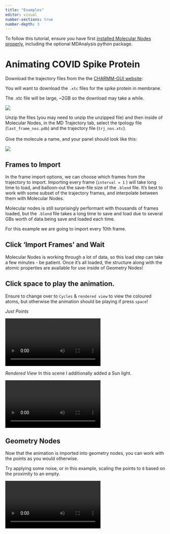 ```yaml
---
title: "Examples"
editor: visual
number-sections: true
number-depth: 3
---
```


To follow this tutorial, ensure you have first [installed Molecular Nodes properly](installation.qmd), including the optional MDAnalysis python package.

# Animating COVID Spike Protein

Download the trajectory files from the the [CHARMM-GUI website](https://charmm-gui.org/?doc=archive&lib=covid19):

You will want to download the `.xtc` files for the spike protein in membrane.

::: callout-caution
The .xtc file will be large, \~2GB so the download may take a while.
:::

![](images/paste-5562A342.png)

Unzip the files (you may need to unzip the unzipped file) and then inside of Molecular Nodes, in the MD Trajectory tab, select the tpology file (`last_frame_nos.pdb`) and the trajectory file (`trj_nos.xtc`).\
\
Give the molecule a name, and your panel should look like this:

![](images/paste-E4006B81.png)

## Frames to Import

In the frame import options, we can choose which frames from the trajectory to import.
Importing every frame (`interval = 1` ) will take long time to load, and balloon-out the save-file size of the `.blend` file.
It's best to work with some subset of the trajectory frames, and interpolate between them with Molecular Nodes.\

::: callout-note
Molecular nodes is still surprisingly performant with thousands of frames loaded, but the `.blend` file takes a long time to save and load due to several GBs worth of data being save and loaded each time.
:::

For this example we are going to import every 10th frame.

## Click 'Import Frames' and Wait

Molecular Nodes is working through a lot of data, so this load step can take a few minutes - be patient.
Once it's all loaded, the structure along with the atomic properties are available for use inside of Geometry Nodes!

## Click space to play the animation.

Ensure to change over to `Cycles` & `rendered view` to view the coloured atoms, but otherwise the animation should be playing if press `space`!

_Just Points_

![](images/spike-points.webm)

_Rendered View_
In this scene I additionally added a Sun light.

![](images/spike-colour.webm)

## Geometry Nodes
Now that the animation is imported into geometry nodes, you can work with the points
as you would otherwise. 

Try applying some noise, or in this example, scaling the points to `0` based on 
the proximity to an empty.

![](images/spike-dissolve.webm)